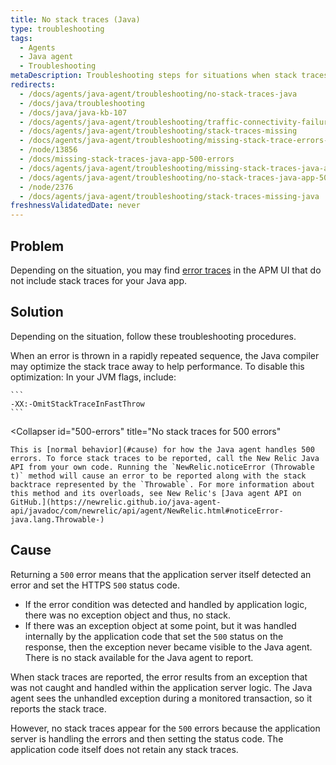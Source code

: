```yaml
---
title: No stack traces (Java)
type: troubleshooting
tags:
  - Agents
  - Java agent
  - Troubleshooting
metaDescription: Troubleshooting steps for situations when stack traces are missing for error traces with your New Relic Java app.
redirects:
  - /docs/agents/java-agent/troubleshooting/no-stack-traces-java
  - /docs/java/troubleshooting
  - /docs/java/java-kb-107
  - /docs/agents/java-agent/troubleshooting/traffic-connectivity-failure
  - /docs/agents/java-agent/troubleshooting/stack-traces-missing
  - /docs/agents/java-agent/troubleshooting/missing-stack-trace-errors-java
  - /node/13856
  - /docs/missing-stack-traces-java-app-500-errors
  - /docs/agents/java-agent/troubleshooting/missing-stack-traces-java-app-500-errors
  - /docs/agents/java-agent/troubleshooting/no-stack-traces-java-app-500-errors
  - /node/2376
  - /docs/agents/java-agent/troubleshooting/stack-traces-missing-java
freshnessValidatedDate: never
---
```


## Problem

Depending on the situation, you may find [error traces](/docs/apm/applications-menu/error-analytics/error-analytics-manage-error-traces) in the APM UI that do not include stack traces for your Java app.

## Solution

Depending on the situation, follow these troubleshooting procedures.

<CollapserGroup>
  <Collapser
    id="repeated-errors"
    title="No stack traces for rapidly repeated errors"
  >
    When an error is thrown in a rapidly repeated sequence, the Java compiler may optimize the stack trace away to help performance. To disable this optimization: In your JVM flags, include:

    ```
    -XX:-OmitStackTraceInFastThrow
    ```
  </Collapser>

  <Collapser
    id="500-errors"
    title="No stack traces for 500 errors"
  >
    This is [normal behavior](#cause) for how the Java agent handles 500 errors. To force stack traces to be reported, call the New Relic Java API from your own code. Running the `NewRelic.noticeError (Throwable t)` method will cause an error to be reported along with the stack backtrace represented by the `Throwable`. For more information about this method and its overloads, see New Relic's [Java agent API on GitHub.](https://newrelic.github.io/java-agent-api/javadoc/com/newrelic/api/agent/NewRelic.html#noticeError-java.lang.Throwable-)
  </Collapser>
</CollapserGroup>

## Cause

Returning a `500` error means that the application server itself detected an error and set the HTTPS `500` status code.

* If the error condition was detected and handled by application logic, there was no exception object and thus, no stack.
* If there was an exception object at some point, but it was handled internally by the application code that set the `500` status on the response, then the exception never became visible to the Java agent. There is no stack available for the Java agent to report.

When stack traces are reported, the error results from an exception that was not caught and handled within the application server logic. The Java agent sees the unhandled exception during a monitored transaction, so it reports the stack trace.

However, no stack traces appear for the `500` errors because the application server is handling the errors and then setting the status code. The application code itself does not retain any stack traces.

